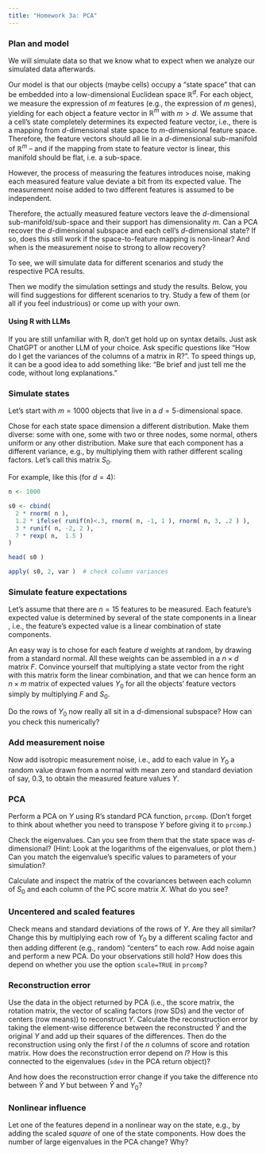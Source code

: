 ```yaml
---
title: "Homework 3a: PCA"
---
```


### Plan and model

We will simulate data so that we know what to expect when we analyze our simulated data afterwards. 

Our model is that our objects (maybe cells) occupy a "state space" that can be embedded into a low-dimensional Euclidean space $\mathbb{R}^d$. For each object, we measure the expression of $m$ features (e.g., the expression of $m$ genes), yielding for each object a feature vector in $\mathbb{R}^m$ with $m>d$. We assume that a cell's state completely determines its expected feature vector, i.e., there is a mapping from $d$-dimensional state space to $m$-dimensional feature space. Therefore, the feature vectors should all lie in a $d$-dimensional sub-manifold of $\mathbb{R}^m$ -- and if the mapping from state to feature vector is linear, this manifold should be flat, i.e. a sub-space.

However, the process of measuring the features introduces noise, making each measured feature value deviate a bit from its expected value. The measurement noise added to two different features is assumed to be independent.

Therefore, the actually measured feature vectors leave the $d$-dimensional sub-manifold/sub-space and their support has dimensionality $m$. Can a PCA recover the $d$-dimensional subspace and each cell's $d$-dimensional state? If so, does this still work if the space-to-feature mapping is non-linear? And when is the measurement noise to strong to allow recovery?

To see, we will simulate data for different scenarios and study the respective PCA results.

Then we modify the simulation settings and study the results. Below, you will find suggestions for different scenarios to try. Study a few of them (or all if you feel industrious) or come up with your own.

#### Using R with LLMs

If you are still unfamiliar with R, don't get hold up on syntax details. Just ask ChatGPT or another LLM of your choice. Ask specific questions like "How do I get the variances of the columns of a matrix in R?". To speed things up, it can be a good idea to add something like: "Be brief and just tell me the code, without long explanations."

### Simulate states

Let's start with $m=1000$ objects that live in a $d=5$-dimensional space.

Chose for each state space dimension a different distribution. Make them diverse: some with one, some with two or three nodes, some normal, others uniform or any other distribution. Make sure that each component has a different variance, e.g., by multiplying them with rather different scaling factors. Let's call this matrix $S_0$.

For example, like this (for $d=4$):

```r
n <- 1000

s0 <- cbind(
  2 * rnorm( n ),
  1.2 * ifelse( runif(n)<.3, rnorm( n, -1, 1 ), rnorm( n, 3, .2 ) ),
  3 * runif( n, -2, 2 ),
  7 * rexp( n,  1.5 )
)

head( s0 )

apply( s0, 2, var )  # check column variances
```


### Simulate feature expectations

Let's assume that there are $n=15$ features to be measured. Each feature's expected value is determined by several of the state components in a linear , i.e., the feature's expected value is a linear combination of state components.

An easy way is to chose for each feature $d$ weights at random, by drawing from a standard normal. All these weights can be assembled in a $n\times d$ matrix $F$. Convince yourself that multiplying a state vector from the right with this matrix form the linear combination, and that we can hence form an $n \times m$ matrix of expected values $Y_0$ for all the objects' feature vectors simply by multiplying $F$ and $S_0$. 

Do the rows of $Y_0$ now really all sit in a $d$-dimensional subspace? How can you check this numerically?

### Add measurement noise

Now add isotropic measurement noise, i.e., add to each value in $Y_0$ a random value drawn from a normal with mean zero and standard deviation of say, 0.3, to obtain the measured feature values $Y$.

### PCA

Perform a PCA on $Y$ using R's standard PCA function, `prcomp`. (Don't forget to think about whether you need to transpose $Y$ before giving it to `prcomp`.)

Check the eigenvalues. Can you see from them that the state space was $d$-dimensional? (Hint: Look at the logarithms of the eigenvalues, or plot them.) Can you match the eigenvalue's specific values to  parameters of your simulation?

Calculate and inspect the matrix of the covariances between each column of $S_0$ and each column of the PC score matrix $X$. What do you see?

### Uncentered and scaled features

Check means and standard deviations of the rows of $Y$. Are they all similar? Change this by multiplying each row of $Y_0$ by a different scaling factor and then adding different (e.g., random) "centers" to each row. Add noise again and perform a new PCA. Do your observations still hold? How does this depend on whether you use the option `scale=TRUE` in `prcomp`?

### Reconstruction error

Use the data in the object returned by PCA (i.e., the score matrix, the rotation matrix, the vector of scaling factors (row SDs) and the vector of centers (row means)) to reconstruct $Y$. Calculate the reconstruction error by taking the element-wise difference between the reconstructed $\hat Y$ and the original $Y$ and add up their squares of the differences. Then do the reconstruction using only the first $l$ of the $n$ columns of score and rotation matrix. How does the reconstruction error depend on $l$? How is this connected to the eigenvalues (`sdev` in the PCA return object)? 

And how does the reconstruction error change if you take the difference nto between $\hat Y$ and $Y$ but between $\hat Y$ and $Y_0$?

### Nonlinear influence

Let one of the features depend in a nonlinear way on the state, e.g., by adding the scaled *square* of one of the state components. How does the number of large eigenvalues in the PCA change? Why?

<!--

---

*I am not sure yet whether the following questions are really insightful. I need to think about it. Skip them for now.*

<div style="color:gray60">
### Sparse loadings

Go back to a linear mapping, and change your matrix $F$ such that each feature only depends on some of the state components, e.g., by setting a large fraction of the matrix elements to 0. How is this reflected in the loadings (i.e., rotation) matrix of the PCA. Use `image` to visualize the loadings matrix.

### Mixed principal components

Keeping your sparse $F$, change now $S_0$ such that two columns have the same standard deviation. In a PC, they should then get the same, or at least very similar, eigenvalues, resulting in a mixed eigenspace associated with these eigenvalues. How is this reflected in the loadings matrix?

Can you "disentangle" the mixed components by applying the `varimax` function to the loadings (i.e., rotation) matrix?
</div>

-->